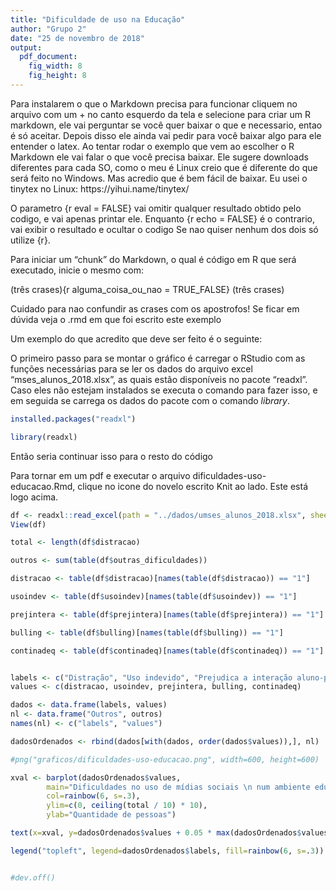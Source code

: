 ```yaml
---
title: "Dificuldade de uso na Educação"
author: "Grupo 2"
date: "25 de novembro de 2018"
output: 
  pdf_document:
    fig_width: 8
    fig_height: 8
---
```


  Para instalarem o que o Markdown precisa para funcionar cliquem no arquivo com um + no canto esquerdo da tela e selecione para criar um R markdown, ele vai perguntar se você quer baixar o que e necessario, entao é só aceitar.
  Depois disso ele ainda vai pedir para você baixar algo para ele entender o latex. Ao tentar rodar o exemplo que vem ao escolher o R Markdown ele vai falar o que você precisa baixar. Ele sugere downloads diferentes para cada SO, como o meu é Linux creio que é diferente do que será feito no Windows. Mas acredio que é bem fácil de baixar.
  Eu usei o tinytex no Linux: https://yihui.name/tinytex/

  O parametro {r eval = FALSE} vai omitir qualquer resultado obtido pelo codigo, e vai apenas printar ele.
  Enquanto {r echo = FALSE} é o contrario, vai exibir o resultado e ocultar o codigo
  Se nao quiser nenhum dos dois só utilize {r}.

  Para iniciar um "chunk" do Markdown, o qual é código em R que será executado, inicie o mesmo com:
  
  (três crases){r alguma_coisa_ou_nao = TRUE_FALSE}
  (três crases)

  Cuidado para nao confundir as crases com os apostrofos!
  Se ficar em dúvida veja o .rmd em que foi escrito este exemplo 


  Um exemplo do que acredito que deve ser feito é o seguinte:
  
  O primeiro passo para se montar o gráfico é carregar o RStudio com as funções necessárias para se ler os dados do arquivo excel "mses_alunos_2018.xlsx", as quais estão disponíveis no pacote "readxl".
  Caso eles não estejam instalados se executa o comando para fazer isso, e em seguida se carrega os dados do pacote com o comando *library*.

```r

installed.packages("readxl")

library(readxl)

```

  Então seria continuar isso para o resto do código
  
  Para tornar em um pdf e executar o arquivo dificuldades-uso-educacao.Rmd, clique no icone do novelo escrito Knit ao lado. Este está logo acima.

```r

df <- readxl::read_excel(path = "../dados/umses_alunos_2018.xlsx", sheet=1)
View(df)

total <- length(df$distracao)

outros <- sum(table(df$outras_dificuldades))

distracao <- table(df$distracao)[names(table(df$distracao)) == "1"]

usoindev <- table(df$usoindev)[names(table(df$usoindev)) == "1"]

prejintera <- table(df$prejintera)[names(table(df$prejintera)) == "1"]

bulling <- table(df$bulling)[names(table(df$bulling)) == "1"]

continadeq <- table(df$continadeq)[names(table(df$continadeq)) == "1"]


labels <- c("Distração", "Uso indevido", "Prejudica a interação aluno-professor", "Cyber-bullying", "Publicação de conteúdo inadequado")
values <- c(distracao, usoindev, prejintera, bulling, continadeq)

dados <- data.frame(labels, values)
nl <- data.frame("Outros", outros)
names(nl) <- c("labels", "values")

dadosOrdenados <- rbind(dados[with(dados, order(dados$values)),], nl)

#png("graficos/dificuldades-uso-educacao.png", width=600, height=600)

xval <- barplot(dadosOrdenados$values,
        main="Dificuldades no uso de mídias sociais \n num ambiente educacional",
        col=rainbow(6, s=.3),
        ylim=c(0, ceiling(total / 10) * 10),
        ylab="Quantidade de pessoas")

text(x=xval, y=dadosOrdenados$values + 0.05 * max(dadosOrdenados$values), dadosOrdenados$values, xpd=TRUE)

legend("topleft", legend=dadosOrdenados$labels, fill=rainbow(6, s=.3))


#dev.off()
```